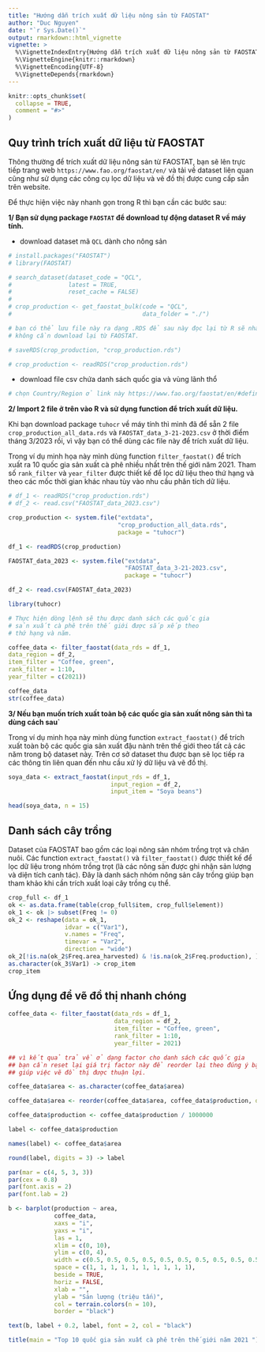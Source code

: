 ```yaml
---
title: "Hướng dẫn trích xuất dữ liệu nông sản từ FAOSTAT"
author: "Duc Nguyen"
date: "`r Sys.Date()`"
output: rmarkdown::html_vignette
vignette: >
  %\VignetteIndexEntry{Hướng dẫn trích xuất dữ liệu nông sản từ FAOSTAT}
  %\VignetteEngine{knitr::rmarkdown}
  %\VignetteEncoding{UTF-8}
  %\VignetteDepends{rmarkdown}
---
```


```r
knitr::opts_chunk$set(
  collapse = TRUE,
  comment = "#>"
)
```

## Quy trình trích xuất dữ liệu từ FAOSTAT

Thông thường để trích xuất dữ liệu nông sản từ FAOSTAT, bạn sẽ lên trực tiếp trang web `https://www.fao.org/faostat/en/` và tải về dataset liên quan cũng như sử dụng các công cụ lọc dữ liệu và vẽ đồ thị được cung cấp sẵn trên website.

Để thực hiện việc này nhanh gọn trong R thì bạn cần các bước sau:

**1/ Bạn sử dụng package `FAOSTAT` để download tự động dataset R về máy tính.** 

* download dataset mã `QCL` dành cho nông sản

```r
# install.packages("FAOSTAT")
# library(FAOSTAT)

# search_dataset(dataset_code = "QCL",
#                latest = TRUE, 
#                reset_cache = FALSE)
# 
# crop_production <- get_faostat_bulk(code = "QCL", 
#                                     data_folder = "./")

# bạn có thể lưu file này ra dạng .RDS để sau này đọc lại từ R sẽ nhanh hơn,
# không cần download lại từ FAOSTAT.

# saveRDS(crop_production, "crop_production.rds")

# crop_production <- readRDS("crop_production.rds")
```

* download file csv chứa danh sách quốc gia và vùng lãnh thổ

```r
# chọn Country/Region ở link này https://www.fao.org/faostat/en/#definitions
```

**2/ Import 2 file ở trên vào R và sử dụng function để trích xuất dữ liệu.**

Khi bạn download package `tuhocr` về máy tính thì mình đã để sẵn 2 file `crop_production_all_data.rds` và `FAOSTAT_data_3-21-2023.csv` ở thời điểm tháng 3/2023 rồi, vì vậy bạn có thể dùng các file này để trích xuất dữ liệu.

Trong ví dụ minh họa này mình dùng function `filter_faostat()` để trích xuất ra 10 quốc gia sản xuất cà phê nhiều nhất trên thế giới năm 2021. Tham số `rank_filter` và `year_filter` được thiết kế để lọc dữ liệu theo thứ hạng và theo các mốc thời gian khác nhau tùy vào nhu cầu phân tích dữ liệu.

```r
# df_1 <- readRDS("crop_production.rds")
# df_2 <- read.csv("FAOSTAT_data_2023.csv")

crop_production <- system.file("extdata",
                               "crop_production_all_data.rds",
                               package = "tuhocr")

df_1 <- readRDS(crop_production)

FAOSTAT_data_2023 <- system.file("extdata",
                                 "FAOSTAT_data_3-21-2023.csv", 
                                 package = "tuhocr")

df_2 <- read.csv(FAOSTAT_data_2023)

library(tuhocr)

# Thực hiện dòng lệnh sẽ thu được danh sách các quốc gia
# sản xuất cà phê trên thế giới được sắp xếp theo
# thứ hạng và năm.

coffee_data <- filter_faostat(data_rds = df_1,
data_region = df_2,
item_filter = "Coffee, green",
rank_filter = 1:10,
year_filter = c(2021))

coffee_data
str(coffee_data)
```

**3/ Nếu bạn muốn trích xuất toàn bộ các quốc gia sản xuất nông sản thì ta dùng cách sau`**

Trong ví dụ minh họa này mình dùng function `extract_faostat()` để trích xuất toàn bộ các quốc gia sản xuất đậu nành trên thế giới theo tất cả các năm trong bộ dataset này. Trên cơ sở dataset thu được bạn sẽ lọc tiếp ra các thông tin liên quan đến nhu cầu xử lý dữ liệu và vẽ đồ thị.

```r
soya_data <- extract_faostat(input_rds = df_1,
                             input_region = df_2,
                             input_item = "Soya beans")

head(soya_data, n = 15)
```

## Danh sách cây trồng

Dataset của FAOSTAT bao gồm các loại nông sản nhóm trồng trọt và chăn nuôi. Các function `extract_faostat()` và `filter_faostat()` được thiết kế để lọc dữ liệu trong nhóm trồng trọt (là các nông sản được ghi nhận sản lượng và diện tích canh tác). Đây là danh sách nhóm nông sản cây trồng giúp bạn tham khảo khi cần trích xuất loại cây trồng cụ thể.

```r
crop_full <- df_1
ok <- as.data.frame(table(crop_full$item, crop_full$element))
ok_1 <- ok |> subset(Freq != 0)
ok_2 <- reshape(data = ok_1,
                idvar = c("Var1"),
                v.names = "Freq",
                timevar = "Var2",
                direction = "wide")
ok_2[!is.na(ok_2$Freq.area_harvested) & !is.na(ok_2$Freq.production), ] -> ok_3
as.character(ok_3$Var1) -> crop_item
crop_item
```

## Ứng dụng để vẽ đồ thị nhanh chóng

```r
coffee_data <- filter_faostat(data_rds = df_1,
                              data_region = df_2,
                              item_filter = "Coffee, green",
                              rank_filter = 1:10,
                              year_filter = 2021)

## vì kết quả trả về ở dạng factor cho danh sách các quốc gia
## bạn cần reset lại giá trị factor này để reorder lại theo đúng ý bạn muốn
## giúp việc vẽ đồ thị được thuận lợi.

coffee_data$area <- as.character(coffee_data$area)

coffee_data$area <- reorder(coffee_data$area, coffee_data$production, decreasing = TRUE)

coffee_data$production <- coffee_data$production / 1000000

label <- coffee_data$production

names(label) <- coffee_data$area

round(label, digits = 3) -> label

par(mar = c(4, 5, 3, 3))
par(cex = 0.8)
par(font.axis = 2)
par(font.lab = 2)

b <- barplot(production ~ area,
             coffee_data,
             xaxs = "i",
             yaxs = "i",
             las = 1,
             xlim = c(0, 10),
             ylim = c(0, 4),
             width = c(0.5, 0.5, 0.5, 0.5, 0.5, 0.5, 0.5, 0.5, 0.5, 0.5),
             space = c(1, 1, 1, 1, 1, 1, 1, 1, 1, 1),
             beside = TRUE,
             horiz = FALSE,
             xlab = "",
             ylab = "Sản lượng (triệu tấn)",
             col = terrain.colors(n = 10),
             border = "black")

text(b, label + 0.2, label, font = 2, col = "black")

title(main = "Top 10 quốc gia sản xuất cà phê trên thế giới năm 2021 ")
```













